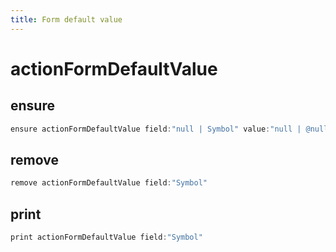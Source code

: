 ```yaml
---
title: Form default value
---
```


# actionFormDefaultValue

## ensure

```js filename="Terminal" copy
ensure actionFormDefaultValue field:"null | Symbol" value:"null | @null | @empty | fieldValue"
```


## remove

```js filename="Terminal" copy
remove actionFormDefaultValue field:"Symbol"
```


## print

```js filename="Terminal" copy
print actionFormDefaultValue field:"Symbol"
```


